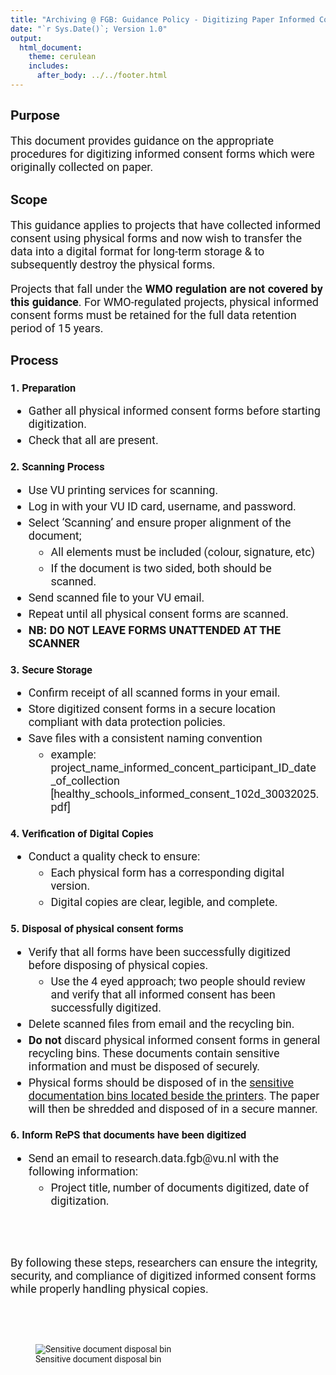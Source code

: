 ```yaml
---
title: "Archiving @ FGB: Guidance Policy - Digitizing Paper Informed Consent Forms"
date: "`r Sys.Date()`; Version 1.0"
output: 
  html_document:
    theme: cerulean
    includes: 
      after_body: ../../footer.html
---
```


<style type="text/css">

/* need to ensure all text is in Roboto so as to be in-line with VU house style*/

body {
  font-family: 'Roboto', sans-serif;
}

.main-container {
  max-width: 80%;
  margin-left: auto;
  margin-right: auto;
  padding-top: 5%;
  padding-bottom: 30%;
  padding-right: 10%;
  padding-left: 10%;
}

h1.title {
  font-size: 28px;
  text-align: center;
}

h4.date { /* this is to affect the size of the date text in the YAML when it prints in html  */
  font-size: 20px;
  text-align: center;
}

p, summary {
  font-size: 18px;
}

li {
  font-size: 18px;
  margin: 5px;
}




</style>


## Purpose

This document provides guidance on the appropriate procedures for digitizing informed consent forms which were originally collected on paper.

## Scope

This guidance applies to projects that have collected informed consent using physical forms and now wish to transfer the data into a digital format for long-term storage & to subsequently destroy the physical forms. 

Projects that fall under the **WMO regulation are not covered by this guidance**. For WMO-regulated projects, physical informed consent forms must be retained for the full data retention period of 15 years.

## Process

### **1. Preparation**

*	Gather all physical informed consent forms before starting digitization.
*	Check that all are present. 


### **2. Scanning Process**

*	Use VU printing services for scanning.
*	Log in with your VU ID card, username, and password.
*	Select ‘Scanning’ and ensure proper alignment of the document;
    +	All elements must be included (colour, signature, etc)
    + If the document is two sided, both should be scanned.
*	Send scanned file to your VU email.
*	Repeat until all physical consent forms are scanned.
*	**NB: DO NOT LEAVE FORMS UNATTENDED AT THE SCANNER**


### **3. Secure Storage**

*	Confirm receipt of all scanned forms in your email.
*	Store digitized consent forms in a secure location compliant with data protection policies.
*	Save files with a consistent naming convention 
    +	example: project_name_informed_concent_participant_ID_date_of_collection [healthy_schools_informed_consent_102d_30032025.pdf]



### **4. Verification of Digital Copies**

*	Conduct a quality check to ensure: 
    +	Each physical form has a corresponding digital version.
    +	Digital copies are clear, legible, and complete.



### **5. Disposal of physical consent forms**

*	Verify that all forms have been successfully digitized before disposing of physical copies.
    +	Use the 4 eyed approach; two people should review and verify that all informed consent has been successfully digitized. 
*	Delete scanned files from email and the recycling bin.
*	**Do not** discard physical informed consent forms in general recycling bins. These documents contain sensitive information and must be disposed of securely.
*	Physical forms should be disposed of in the [sensitive documentation bins located beside the printers](#sensitiveDocDisposal). The paper will then be shredded and disposed of in a secure manner. 


### **6. Inform RePS that documents have been digitized**

*	Send an email to research.data.fgb@vu.nl with the following information:
    +	Project title, number of documents digitized, date of digitization.

<br><br>

By following these steps, researchers can ensure the integrity, security, and compliance of digitized informed consent forms while properly handling physical copies.

<br><br>

<div id="sensitiveDocDisposal">
![Sensitive document disposal bin](../../Images/sensitiveDocDisposal.png)
</div>
